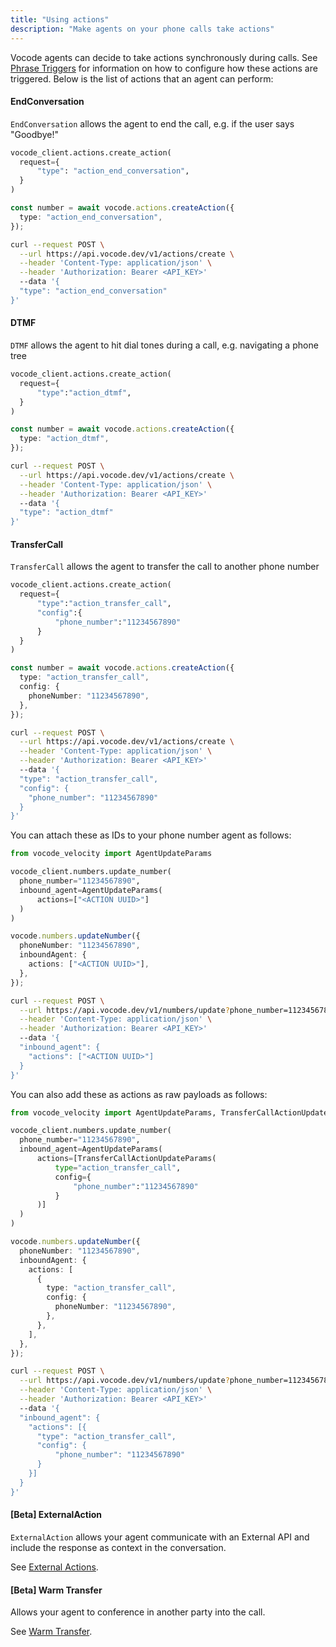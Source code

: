 ```yaml
---
title: "Using actions"
description: "Make agents on your phone calls take actions"
---
```


Vocode agents can decide to take actions synchronously during calls. See [Phrase Triggers](/phrase-triggers) for information on how to configure how these actions are triggered. Below is the list of actions that an agent can perform:

#### EndConversation

`EndConversation` allows the agent to end the call, e.g. if the user says "Goodbye!"

  <CodeGroup>

```python Python
vocode_client.actions.create_action(
  request={
      "type": "action_end_conversation",
  }
)
```

```typescript TypeScript
const number = await vocode.actions.createAction({
  type: "action_end_conversation",
});
```

```bash cURL
curl --request POST \
  --url https://api.vocode.dev/v1/actions/create \
  --header 'Content-Type: application/json' \
  --header 'Authorization: Bearer <API_KEY>'
  --data '{
  "type": "action_end_conversation"
}'
```

</CodeGroup>

#### DTMF

`DTMF` allows the agent to hit dial tones during a call, e.g. navigating a phone tree

  <CodeGroup>

```python Python
vocode_client.actions.create_action(
  request={
      "type":"action_dtmf",
  }
)
```

```typescript TypeScript
const number = await vocode.actions.createAction({
  type: "action_dtmf",
});
```

```bash cURL
curl --request POST \
  --url https://api.vocode.dev/v1/actions/create \
  --header 'Content-Type: application/json' \
  --header 'Authorization: Bearer <API_KEY>'
  --data '{
  "type": "action_dtmf"
}'
```

</CodeGroup>

#### TransferCall

`TransferCall` allows the agent to transfer the call to another phone number

  <CodeGroup>

```python Python
vocode_client.actions.create_action(
  request={
      "type":"action_transfer_call",
      "config":{
          "phone_number":"11234567890"
      }
  }
)
```

```typescript TypeScript
const number = await vocode.actions.createAction({
  type: "action_transfer_call",
  config: {
    phoneNumber: "11234567890",
  },
});
```

```bash cURL
curl --request POST \
  --url https://api.vocode.dev/v1/actions/create \
  --header 'Content-Type: application/json' \
  --header 'Authorization: Bearer <API_KEY>'
  --data '{
  "type": "action_transfer_call",
  "config": {
    "phone_number": "11234567890"
  }
}'
```

</CodeGroup>

You can attach these as IDs to your phone number agent as follows:

  <CodeGroup>

```python Python
from vocode_velocity import AgentUpdateParams

vocode_client.numbers.update_number(
  phone_number="11234567890",
  inbound_agent=AgentUpdateParams(
      actions=["<ACTION UUID>"]
  )
)
```

```typescript TypeScript
vocode.numbers.updateNumber({
  phoneNumber: "11234567890",
  inboundAgent: {
    actions: ["<ACTION UUID>"],
  },
});
```

```bash cURL
curl --request POST \
  --url https://api.vocode.dev/v1/numbers/update?phone_number=11234567890 \
  --header 'Content-Type: application/json' \
  --header 'Authorization: Bearer <API_KEY>'
  --data '{
  "inbound_agent": {
    "actions": ["<ACTION UUID>"]
  }
}'
```

</CodeGroup>

You can also add these as actions as raw payloads as follows:

  <CodeGroup>

```python Python
from vocode_velocity import AgentUpdateParams, TransferCallActionUpdateParams

vocode_client.numbers.update_number(
  phone_number="11234567890",
  inbound_agent=AgentUpdateParams(
      actions=[TransferCallActionUpdateParams(
          type="action_transfer_call",
          config={
              "phone_number":"11234567890"
          }
      )]
  )
)
```

```typescript TypeScript
vocode.numbers.updateNumber({
  phoneNumber: "11234567890",
  inboundAgent: {
    actions: [
      {
        type: "action_transfer_call",
        config: {
          phoneNumber: "11234567890",
        },
      },
    ],
  },
});
```

```bash cURL
curl --request POST \
  --url https://api.vocode.dev/v1/numbers/update?phone_number=11234567890 \
  --header 'Content-Type: application/json' \
  --header 'Authorization: Bearer <API_KEY>'
  --data '{
  "inbound_agent": {
    "actions": [{
      "type": "action_transfer_call",
      "config": {
          "phone_number": "11234567890"
      }
    }]
  }
}'
```

</CodeGroup>

#### [Beta] ExternalAction

`ExternalAction` allows your agent communicate with an External API and include the response as context in the conversation.

See [External Actions](/external-actions).

#### [Beta] Warm Transfer

Allows your agent to conference in another party into the call.

See [Warm Transfer](/warm-transfer).
